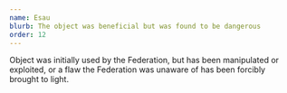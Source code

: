 ```yaml
---
name: Esau
blurb: The object was beneficial but was found to be dangerous
order: 12
---
```


Object was initially used by the Federation, but has been manipulated or exploited, or a flaw the Federation was unaware of has been forcibly brought to light.

